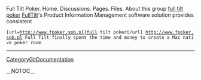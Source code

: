 Full Tilt Poker. Home. Discussions. Pages. Files. About this group <a href="http://www.fpoker.spb.pl">full tilt poker</a> [[FullTilt]]'s Product Information Management software solution provides consistent 
 [url=http://www.fpoker.spb.pl]full tilt poker[/url] http://www.fpoker.spb.pl Full Tilt finally spent the time and money to create a Mac native poker room
----
[[CategoryGitDocumentation]]

__NOTOC__